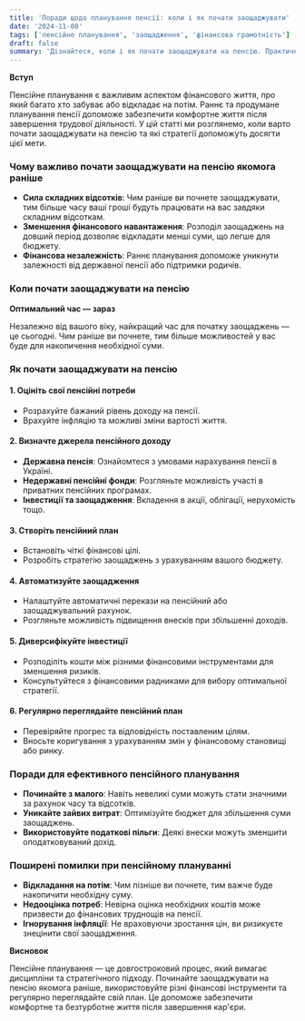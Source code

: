 ```yaml
---
title: 'Поради щодо планування пенсії: коли і як почати заощаджувати'
date: '2024-11-08'
tags: ['пенсійне планування', 'заощадження', 'фінансова грамотність']
draft: false
summary: 'Дізнайтеся, коли і як почати заощаджувати на пенсію. Практичні поради для українців щодо ефективного пенсійного планування та забезпечення фінансового майбутнього.'
---
```


**Вступ**

Пенсійне планування є важливим аспектом фінансового життя, про який багато хто забуває або відкладає на потім. Раннє та продумане планування пенсії допоможе забезпечити комфортне життя після завершення трудової діяльності. У цій статті ми розглянемо, коли варто почати заощаджувати на пенсію та які стратегії допоможуть досягти цієї мети.

### Чому важливо почати заощаджувати на пенсію якомога раніше

- **Сила складних відсотків**: Чим раніше ви почнете заощаджувати, тим більше часу ваші гроші будуть працювати на вас завдяки складним відсоткам.
- **Зменшення фінансового навантаження**: Розподіл заощаджень на довший період дозволяє відкладати менші суми, що легше для бюджету.
- **Фінансова незалежність**: Раннє планування допоможе уникнути залежності від державної пенсії або підтримки родичів.

### Коли почати заощаджувати на пенсію

**Оптимальний час — зараз**

Незалежно від вашого віку, найкращий час для початку заощаджень — це сьогодні. Чим раніше ви почнете, тим більше можливостей у вас буде для накопичення необхідної суми.

### Як почати заощаджувати на пенсію

#### 1. Оцініть свої пенсійні потреби

- Розрахуйте бажаний рівень доходу на пенсії.
- Врахуйте інфляцію та можливі зміни вартості життя.

#### 2. Визначте джерела пенсійного доходу

- **Державна пенсія**: Ознайомтеся з умовами нарахування пенсії в Україні.
- **Недержавні пенсійні фонди**: Розгляньте можливість участі в приватних пенсійних програмах.
- **Інвестиції та заощадження**: Вкладення в акції, облігації, нерухомість тощо.

#### 3. Створіть пенсійний план

- Встановіть чіткі фінансові цілі.
- Розробіть стратегію заощаджень з урахуванням вашого бюджету.

#### 4. Автоматизуйте заощадження

- Налаштуйте автоматичні перекази на пенсійний або заощаджувальний рахунок.
- Розгляньте можливість підвищення внесків при збільшенні доходів.

#### 5. Диверсифікуйте інвестиції

- Розподіліть кошти між різними фінансовими інструментами для зменшення ризиків.
- Консультуйтеся з фінансовими радниками для вибору оптимальної стратегії.

#### 6. Регулярно переглядайте пенсійний план

- Перевіряйте прогрес та відповідність поставленим цілям.
- Вносьте коригування з урахуванням змін у фінансовому становищі або ринку.

### Поради для ефективного пенсійного планування

- **Починайте з малого**: Навіть невеликі суми можуть стати значними за рахунок часу та відсотків.
- **Уникайте зайвих витрат**: Оптимізуйте бюджет для збільшення суми заощаджень.
- **Використовуйте податкові пільги**: Деякі внески можуть зменшити оподатковуваний дохід.

### Поширені помилки при пенсійному плануванні

- **Відкладання на потім**: Чим пізніше ви почнете, тим важче буде накопичити необхідну суму.
- **Недооцінка потреб**: Невірна оцінка необхідних коштів може призвести до фінансових труднощів на пенсії.
- **Ігнорування інфляції**: Не враховуючи зростання цін, ви ризикуєте знецінити свої заощадження.

**Висновок**

Пенсійне планування — це довгостроковий процес, який вимагає дисципліни та стратегічного підходу. Починайте заощаджувати на пенсію якомога раніше, використовуйте різні фінансові інструменти та регулярно переглядайте свій план. Це допоможе забезпечити комфортне та безтурботне життя після завершення кар'єри.
